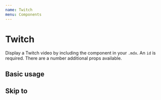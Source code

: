 ```yaml
---
name: Twitch
menu: Components
---
```



# Twitch

Display a Twitch video by including the component in your `.mdx`. An `id` is required. There are a number additional props available.

<Props of={Twitch} />

## Basic usage

<Playground>
  <Twitch id="510143691" />
</Playground>

## Skip to

<Playground>
  <Twitch id="510143691" skipTo={{ h: 0, m: 1, s: 53 }} />
</Playground>
